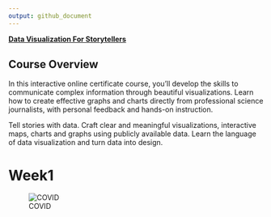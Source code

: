 ```yaml
---
output: github_document
---
```


[**Data Visualization For Storytellers**](https://multimedia.journalism.berkeley.edu/workshops/online-data-visualization-course/)

## Course Overview

In this interactive online certificate course, you’ll develop the skills to communicate complex information through beautiful visualizations. Learn how to create effective graphs and charts directly from professional science journalists, with personal feedback and hands-on instruction.

Tell stories with data. Craft clear and meaningful visualizations, interactive maps, charts and graphs using publicly available data. Learn the language of data visualization and turn data into design.

# Week1 

![COVID](https://github.com/vincentmanz/Data-Visualization-For-Storytellers/blob/master/week1/figures/cases.png)